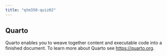 ```yaml
---
title: "qtm350-quiz02"
---
```


## Quarto

Quarto enables you to weave together content and executable code into a finished document. To learn more about Quarto see <https://quarto.org>.
